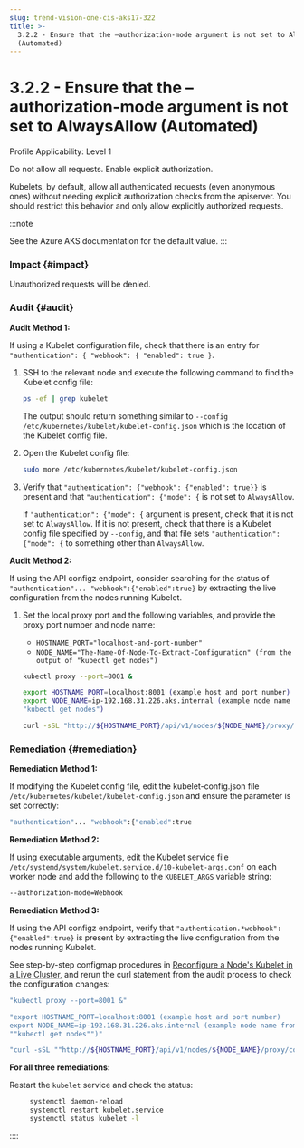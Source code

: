 ```yaml
---
slug: trend-vision-one-cis-aks17-322
title: >-
  3.2.2 - Ensure that the –authorization-mode argument is not set to AlwaysAllow
  (Automated)
---
```

# 3.2.2 - Ensure that the –authorization-mode argument is not set to AlwaysAllow (Automated)

Profile Applicability: Level 1

Do not allow all requests. Enable explicit authorization.

Kubelets, by default, allow all authenticated requests (even anonymous ones) without needing explicit authorization checks from the apiserver. You should restrict this behavior and only allow explicitly authorized requests.

:::note

See the Azure AKS documentation for the default value.
:::

### Impact {#impact}

Unauthorized requests will be denied.

### Audit {#audit}

**Audit Method 1:**

If using a Kubelet configuration file, check that there is an entry for `"authentication": { "webhook": { "enabled": true }`.

1.  SSH to the relevant node and execute the following command to find the Kubelet config file:

    ```bash
    ps -ef | grep kubelet
    ```

    The output should return something similar to `--config /etc/kubernetes/kubelet/kubelet-config.json` which is the location of the Kubelet config file.

2.  Open the Kubelet config file:

    ```bash
    sudo more /etc/kubernetes/kubelet/kubelet-config.json
    ```

3.  Verify that `"authentication": {"webhook": {"enabled": true}}` is present and that `"authentication": {"mode": {` is not set to `AlwaysAllow`.

    If `"authentication": {"mode": {` argument is present, check that it is not set to `AlwaysAllow`. If it is not present, check that there is a Kubelet config file specified by `--config`, and that file sets `"authentication": {"mode": {` to something other than `AlwaysAllow`.

**Audit Method 2:**

If using the API configz endpoint, consider searching for the status of `"authentication"... "webhook":{"enabled":true}` by extracting the live configuration from the nodes running Kubelet.

1.  Set the local proxy port and the following variables, and provide the proxy port number and node name:

    - `HOSTNAME_PORT="localhost-and-port-number"`
    - `NODE_NAME="The-Name-Of-Node-To-Extract-Configuration" (from the output of "kubectl get nodes")`

    ```bash
    kubectl proxy --port=8001 &

    export HOSTNAME_PORT=localhost:8001 (example host and port number)
    export NODE_NAME=ip-192.168.31.226.aks.internal (example node name from
    "kubectl get nodes")

    curl -sSL "http://${HOSTNAME_PORT}/api/v1/nodes/${NODE_NAME}/proxy/configz"

    ```

### Remediation {#remediation}

**Remediation Method 1:**

If modifying the Kubelet config file, edit the kubelet-config.json file `/etc/kubernetes/kubelet/kubelet-config.json` and ensure the parameter is set correctly:

```bash
"authentication"... "webhook":{"enabled":true
```

**Remediation Method 2:**

If using executable arguments, edit the Kubelet service file `/etc/systemd/system/kubelet.service.d/10-kubelet-args.conf` on each worker node and add the following to the `KUBELET_ARGS` variable string:

```bash
--authorization-mode=Webhook
```

**Remediation Method 3:**

If using the API configz endpoint, verify that `"authentication.*webhook":{"enabled":true}` is present by extracting the live configuration from the nodes running Kubelet.

See step-by-step configmap procedures in [Reconfigure a Node's Kubelet in a Live Cluster](https://kubernetes.io/docs/tasks/administer-cluster/reconfigure-kubelet/), and rerun the curl statement from the audit process to check the configuration changes:

```bash
"kubectl proxy --port=8001 &"

"export HOSTNAME_PORT=localhost:8001 (example host and port number)
export NODE_NAME=ip-192.168.31.226.aks.internal (example node name from
""kubectl get nodes"")"

"curl -sSL ""http://${HOSTNAME_PORT}/api/v1/nodes/${NODE_NAME}/proxy/configz"""
```

**For all three remediations:**

Restart the `kubelet` service and check the status:

```bash
     systemctl daemon-reload
     systemctl restart kubelet.service
     systemctl status kubelet -l

```
::::
